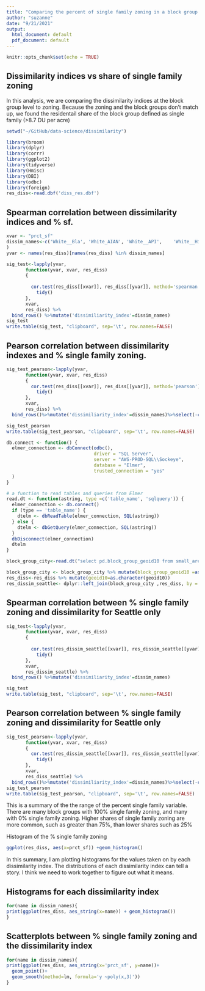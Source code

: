 ```yaml
---
title: "Comparing the percent of single family zoning in a block group to the dissimilarity index"
author: "suzanne"
date: "9/21/2021"
output:
  html_document: default
  pdf_document: default
---
```


```r
knitr::opts_chunk$set(echo = TRUE)
```

## Dissimilarity indices vs share of single family zoning

In this analysis, we are comparing the dissimilarity indices at the block group level to zoning. Because the zoning and the block groups don't match up, we found the residentail share of the block group defined as single family (\>8.7 DU per acre)

```r
setwd("~/GitHub/data-science/dissimilarity")

library(broom)
library(dplyr)
library(corrr)
library(ggplot2)
library(tidyverse)
library(Hmisc)
library(DBI)
library(odbc)
library(foreign)
res_diss<-read.dbf('diss_res.dbf')
```

## Spearman correlation between dissimilarity indices and % sf.

```r
xvar <- "prct_sf"
dissim_names<-c('White__Bla', 'White_AIAN', 'White__API',	 'White__His',	'White__Min',	'Black__AIA',	'Black__API',	'Black__Oth','Black__His',	'AIAN__Asia',	'AIAN__Othe','AIAN__Hisp',	'API__Other' ,	'API__Hispa',	'Other_2___'
)
yvar <- names(res_diss)[names(res_diss) %in% dissim_names]

sig_test<-lapply(yvar,
       function(yvar, xvar, res_diss)
       {
        
         cor.test(res_diss[[xvar]], res_diss[[yvar]], method='spearman') %>%
           tidy()
       },
       xvar,
       res_diss) %>%
  bind_rows() %>%mutate('dissimiliarity_index'=dissim_names)
sig_test
write.table(sig_test, "clipboard", sep='\t', row.names=FALSE)

```

## Pearson correlation between dissimilarity indexes and % single family zoning.

```r

sig_test_pearson<-lapply(yvar,
       function(yvar, xvar, res_diss)
       {
         cor.test(res_diss[[xvar]], res_diss[[yvar]], method='pearson') %>%
           tidy()
       },
       xvar,
       res_diss) %>%
  bind_rows()%>%mutate('dissimiliarity_index'=dissim_names)%>%select(-c(statistic, conf.low, conf.high))

sig_test_pearson
write.table(sig_test_pearson, "clipboard", sep='\t', row.names=FALSE)
```

```r
db.connect <- function() {
  elmer_connection <- dbConnect(odbc(),
                                driver = "SQL Server",
                                server = "AWS-PROD-SQL\\Sockeye",
                                database = "Elmer",
                                trusted_connection = "yes"
  )
}

# a function to read tables and queries from Elmer
read.dt <- function(astring, type =c('table_name', 'sqlquery')) {
  elmer_connection <- db.connect()
  if (type == 'table_name') {
    dtelm <- dbReadTable(elmer_connection, SQL(astring))
  } else {
    dtelm <- dbGetQuery(elmer_connection, SQL(astring))
  }
  dbDisconnect(elmer_connection)
  dtelm
}

block_group_city<-read.dt("select pd.block_group_geoid10 from small_areas.parcel_dim pd where pd.city_name_2020 = 'Seattle' group by pd.block_group_geoid10 order by pd.block_group_geoid10", 'sqlquery')

block_group_city <- block_group_city %>% mutate(block_group_geoid10 =as.character(block_group_geoid10))
res_diss<-res_diss %>% mutate(geoid10=as.character(geoid10))
res_dissim_seattle<- dplyr::left_join(block_group_city ,res_diss, by = c("block_group_geoid10"="geoid10"))

```
## Spearman correlation between % single family zoning and dissimilarity for Seattle only
```r
sig_test<-lapply(yvar,
       function(yvar, xvar, res_diss)
       {
   
         cor.test(res_dissim_seattle[[xvar]], res_dissim_seattle[[yvar]], method='spearman') %>%
           tidy()
       },
       xvar,
       res_dissim_seattle) %>%
  bind_rows() %>%mutate('dissimiliarity_index'=dissim_names)

sig_test
write.table(sig_test, "clipboard", sep='\t', row.names=FALSE)


```
## Pearson correlation between % single family zoning and dissimilarity for Seattle only

```r
sig_test_pearson<-lapply(yvar,
       function(yvar, xvar, res_diss)
       {
         cor.test(res_dissim_seattle[[xvar]], res_dissim_seattle[[yvar]], method='pearson') %>%
           tidy()
       },
       xvar,
       res_diss_seattle) %>%
  bind_rows()%>%mutate('dissimiliarity_index'=dissim_names)%>%select(-c(statistic, conf.low, conf.high))
sig_test_pearson
write.table(sig_test_pearson, "clipboard", sep='\t', row.names=FALSE)
```

This is a summary of the the range of the percent single family variable. There are many block groups with 100% single family zoning, and many with 0% single family zoning. Higher shares of single family zoning are more common, such as greater than 75%, than lower shares such as 25%

Histogram of the % single family zoning

```r
ggplot(res_diss, aes(x=prct_sf)) +geom_histogram()
```

In this summary, I am plotting histograms for the values taken on by each dissimilarity index. The distributions of each dissimilarity index can tell a story. I think we need to work together to figure out what it means.

## Histograms for each dissimilarity index

```r
for(name in dissim_names){
print(ggplot(res_diss, aes_string(x=name)) + geom_histogram())
}

```

## Scatterplots between % single family zoning and the dissimilarity index

```r
for(name in dissim_names){
print(ggplot(res_diss, aes_string(x='prct_sf', y=name))+
  geom_point()+
  geom_smooth(method=lm, formula='y ~poly(x,3)'))
}
```
